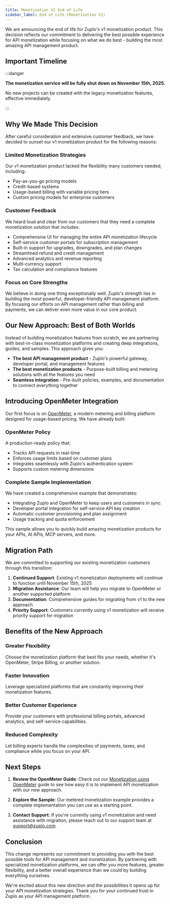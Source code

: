 ```yaml
---
title: Monetization V1 End of Life
sidebar_label: End of Life (Monetization V1)
---
```


We are announcing the end of life for Zuplo's v1 monetization product. This
decision reflects our commitment to delivering the best possible experience for
API monetization while focusing on what we do best - building the most amazing
API management product.

## Important Timeline

:::danger

**The monetization service will be fully shut down on November 15th, 2025.**

No new projects can be created with the legacy monetization features, effective
immediately.

:::

## Why We Made This Decision

After careful consideration and extensive customer feedback, we have decided to
sunset our v1 monetization product for the following reasons:

### Limited Monetization Strategies

Our v1 monetization product lacked the flexibility many customers needed,
including:

- Pay-as-you-go pricing models
- Credit-based systems
- Usage-based billing with variable pricing tiers
- Custom pricing models for enterprise customers

### Customer Feedback

We heard loud and clear from our customers that they need a complete
monetization solution that includes:

- Comprehensive UI for managing the entire API monetization lifecycle
- Self-service customer portals for subscription management
- Built-in support for upgrades, downgrades, and plan changes
- Streamlined refund and credit management
- Advanced analytics and revenue reporting
- Multi-currency support
- Tax calculation and compliance features

### Focus on Core Strengths

We believe in doing one thing exceptionally well. Zuplo's strength lies in
building the most powerful, developer-friendly API management platform. By
focusing our efforts on API management rather than billing and payments, we can
deliver even more value in our core product.

## Our New Approach: Best of Both Worlds

Instead of building monetization features from scratch, we are partnering with
best-in-class monetization platforms and creating deep integrations, guides, and
samples. This approach gives you:

- **The best API management product** - Zuplo's powerful gateway, developer
  portal, and management features
- **The best monetization products** - Purpose-built billing and metering
  solutions with all the features you need
- **Seamless integration** - Pre-built policies, examples, and documentation to
  connect everything together

## Introducing OpenMeter Integration

Our first focus is on [OpenMeter](https://openmeter.io/), a modern metering and
billing platform designed for usage-based pricing. We have already built:

### OpenMeter Policy

A production-ready policy that:

- Tracks API requests in real-time
- Enforces usage limits based on customer plans
- Integrates seamlessly with Zuplo's authentication system
- Supports custom metering dimensions

### Complete Sample Implementation

We have created a comprehensive example that demonstrates:

- Integrating Zuplo and OpenMeter to keep users and customers in sync
- Developer portal integration for self-service API key creation
- Automatic customer provisioning and plan assignment
- Usage tracking and quota enforcement

This sample allows you to quickly build amazing monetization products for your
APIs, AI APIs, MCP servers, and more.

## Migration Path

We are committed to supporting our existing monetization customers through this
transition:

1. **Continued Support**: Existing v1 monetization deployments will continue to
   function until November 15th, 2025
2. **Migration Assistance**: Our team will help you migrate to OpenMeter or
   another supported platform
3. **Documentation**: Comprehensive guides for migrating from v1 to the new
   approach
4. **Priority Support**: Customers currently using v1 monetization will receive
   priority support for migration

## Benefits of the New Approach

### Greater Flexibility

Choose the monetization platform that best fits your needs, whether it's
OpenMeter, Stripe Billing, or another solution.

### Faster Innovation

Leverage specialized platforms that are constantly improving their monetization
features.

### Better Customer Experience

Provide your customers with professional billing portals, advanced analytics,
and self-service capabilities.

### Reduced Complexity

Let billing experts handle the complexities of payments, taxes, and compliance
while you focus on your API.

## Next Steps

1. **Review the OpenMeter Guide**: Check out our
   [Monetization using OpenMeter](./monetization-using-openmeter.mdx) guide to
   see how easy it is to implement API monetization with our new approach.

2. **Explore the Sample**: Our metered monetization example provides a complete
   implementation you can use as a starting point.

3. **Contact Support**: If you're currently using v1 monetization and need
   assistance with migration, please reach out to our support team at
   support@zuplo.com.

## Conclusion

This change represents our commitment to providing you with the best possible
tools for API management and monetization. By partnering with specialized
monetization platforms, we can offer you more features, greater flexibility, and
a better overall experience than we could by building everything ourselves.

We're excited about this new direction and the possibilities it opens up for
your API monetization strategies. Thank you for your continued trust in Zuplo as
your API management platform.
